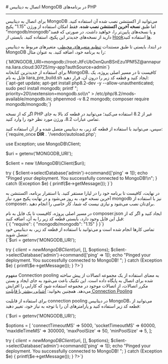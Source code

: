 

<Layout>
<Head>
<title>مستندات اتصال به دیتابیس MongoDB در PHP - لیارا</title>
<meta property="og:title" content="مستندات خدمات رایانش ابری لیارا" />
<meta property="og:description" content="مستندات مربوط به اتصال به دیتابیس MongoDB در پلتفرم PHP در لیارا"  />
</Head>
# اتصال به دیتابیس MongoDB در برنامه‌های PHP
<hr className="mb-2" />

برای اتصال به دیتابیس MongoDB می‌توانید از اکستنشن نصب شده آن استفاده کنید.
اما طبق <b>نسخه آخرین اکستنشن نصب شده</b>، فقط امکان استفاده از ورژن <Important>"1.15"</Important> پکیج <Important>"mongodb/mongodb"</Important>و یا نسخه‌های پایین‌تر را، خواهید داشت. در صورتی که قصد دارید از نسخه‌های جدیدتر این پکیج، استفاده کنید.
بایستی از <a href="/paas/php/how-tos/use-hooks" className="text-[#2196f3] ">Hookها</a> استفاده کنید.

در ابتدا، بایستی تا طبق مستندات <a href="/paas/details/envs" className="text-[#2196f3] ">تنظیم متغیرهای محیطی</a>، متغیرهای مربوط به دیتابیس MongoDB را به برنامه خود، اضافه کنید. به عنوان مثال:

<div className="h-2" />
    <div dir='ltr'>
    <Highlight className="bash">
        {`MONGODB_URI=mongodb://root:JtFcUbOxnQunBSnEzu1PNf5Z@annapurna.liara.cloud:30725/my-app?authSource=admin`}
    </Highlight>
    </div>
<div className="h-2" />

<Section id="use-mongodb-latest-versions" title="استفاده از نسخه‌های جدید MongoDB برای اتصال" />
برای استفاده از جدیدترین کتابخانه MongoDB، کافیست تا در مسیر اصلی پروژه، یک فایل به نام <Important>liara_pre_build.sh</Important> ایجاد کنید و قطعه کد زیر را درون آن، قرار دهید:
<div className="h-2" />
    <div dir='ltr'>
    <Highlight className="sh">
        {`apt-get update;
apt-get install php8.2-dev  -y --allow-unauthenticated;
sudo pecl install mongodb;
printf "; priority=20\\nextension=mongodb.so\\n" > /etc/php/8.2/mods-available/mongodb.ini;
phpenmod -v 8.2 mongodb;
composer require mongodb/mongodb;`}
    </Highlight>
    </div>
<div className="h-2" />

<Alert variant="info">
<p>
اگر که از نسخه PHP غیر از 8.2 استفاده می‌کنید؛ می‌توانید در قطعه کد بالا به جای تمامی عبارات <Important>8.2</Important>، ورژن مورد نظر خود را وارد کنید.
</p>
</Alert>
سپس، می‌توانید با استفاده از قطعه کد زیر، به دیتابیس متصل شده و از آن استفاده کنید:

<div className="h-2" />
    <div dir='ltr'>
    <Highlight className="php">
        {`<?php

require_once __DIR__ . '/vendor/autoload.php';

use Exception;
use MongoDB\\Client;

$uri = getenv('MONGODB_URI');

$client = new \\MongoDB\\Client($uri);

try {
    $client->selectDatabase('admin')->command(['ping' => 1]);
    echo "Pinged your deployment. You successfully connected to MongoDB!\\n";
} catch (Exception $e) {
    printf($e->getMessage());
}`}
    </Highlight>
    </div>
<div className="h-2" />

در نهایت، کافیست تا برنامه خود را در لیارا مستقر کنید. با استقرار برنامه، اکستنشن به آخرین نسخه خود، به روز می‌شود و در نهایت پکیج مورد نیاز mongodb نیز با استفاده از composer، برای‌تان نصب می‌شود و نیازی نیست که شما، کار خاصی را انجام دهید.



<Section id="use-mongodb-old-versions" title="استفاده از نسخه‌های قدیمی MongoDB برای اتصال" />
در مسیر اصلی پروژه، کافیست تا یک فایل به نام <Important>composer.json</Important> ایجاد کنید و اگر که از قبل این فایل وجود دارد، بایستی قطعه کد زیر را به آن، اضافه کنید:

<div className="h-2" />
    <div dir='ltr'>
    <Highlight className="json">
        {`{
    "require": {
        "mongodb/mongodb": "1.15"
    }
}`}
    </Highlight>
    </div>
<div className="h-2" />
تمامی کارها انجام شده است و می‌توانید با استفاده از قطعه کد زیر، به دیتابیس خود متصل شوید:
<div className="h-2" />
    <div dir='ltr'>
    <Highlight className="php">
        {`<?php
require_once __DIR__ . '/vendor/autoload.php';
use Exception;
use MongoDBClient;

$uri = getenv('MONGODB_URI');

try {
    $client = new MongoDBClient($uri, [], $options);
    $client->selectDatabase('admin')->command(['ping' => 1]);
    echo "Pinged your deployment. You successfully connected to MongoDB!
";
} catch (Exception $e) {
    printf($e->getMessage());
}
?>`}
    </Highlight>
    </div>
<div className="h-2" />

<Section id="connection-pooling" title="استفاده از Connection Pooling" />

مفهوم Connection pooling به معنای استفاده از یک مجموعه اتصالات از پیش ساخته شده برای اتصال به پایگاه داده است. این تکنیک باعث می‌شود به جای ایجاد و بستن مکرر اتصالات، از اتصالات موجود در مجموعه استفاده شود که کارایی را افزایش می‌دهد.
<Alert variant='success'>همچنین بخوانید: <a className="text-[#2196f3] " href="/dbaas/details/connection-pool">آشنایی بیشتر با قابلیت Connection Pooling</a></Alert>

برای استفاده از قابلیت connection pooling در دیتابیس MongoDB، می‌توانید از قطعه کد زیر استفاده کنید و پارامترهای آن را با توجه به نیاز خود، تغییر دهید:
<div className="h-2" />
  <div dir='ltr'>
  <Highlight className="php">
{`<?php
require_once __DIR__ . '/vendor/autoload.php';
use Exception;
use MongoDBClient;

$uri = getenv('MONGODB_URI');

$options = [
    'connectTimeoutMS' => 5000, 
    'socketTimeoutMS' => 60000, 
    'maxIdleTimeMS' => 300000, 
    'maxPoolSize' => 50, 
    'minPoolSize' => 5,
];

try {
    $client = new MongoDBClient($uri, [], $options);
    $client->selectDatabase('admin')->command(['ping' => 1]);
    echo "Pinged your deployment. You successfully connected to MongoDB!
";
} catch (Exception $e) {
    printf($e->getMessage());
}
?>`}
  </Highlight>
  </div>
<div className="h-2" />



</Layout>